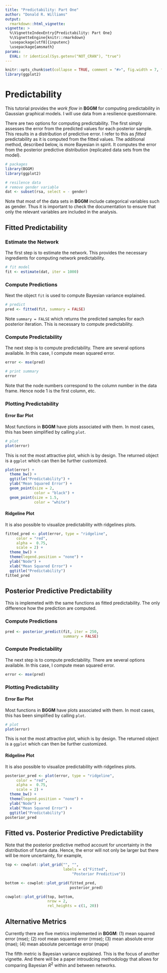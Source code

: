 ---
title: "Predictability: Part One"
author: "Donald R. Williams"
output: 
  rmarkdown::html_vignette:
vignette: >
  %\VignetteIndexEntry{Predictability: Part One}
  %\VignetteEngine{knitr::rmarkdown}
  \usepackage[utf8]{inputenc}
  \usepackage{amsmath}
params:
  EVAL: !r identical(Sys.getenv("NOT_CRAN"), "true")
---

```{r, include = FALSE}
knitr::opts_chunk$set(collapse = TRUE, comment = "#>", fig.width = 7, fig.height = 7, fig.align = "center")
library(ggplot2)
```

# Predictability
This tutorial provides the *work flow* in **BGGM** for computing predictability in Gaussian graphical models. I will use data from a resilience questionnaire.

There are two options for computing predictability. The first simply assesses the error from the predicted values for each posterior sample. This results in a distribution of predictive error. I refer to this as *fitted* predictability as it is computed from the fitted values. The additional method, described below, is more Bayesian in spirit. It computes the error from the posterior predictive distribution (replicated data sets from the model).

```{r, message = FALSE}
# packages
library(BGGM)
library(ggplot2)

# resilence data
# remove gender variable
dat <- subset(rsa, select = - gender)
```

Note that most of the data sets in **BGGM** include categorical variables such as gender. Thus it is important to check the documentation to ensure that only the relevant variables are included in the analysis.

## Fitted Predictability
### Estimate the Network
The first step is to estimate the network. This provides the necessary ingredients 
for computing network predictability.

```{r}
# fit model
fit <- estimate(dat, iter = 1000)
```

### Compute Predictions
Next the object `fit` is used to compute Bayesian variance explained.
```{r}
# predict
pred <- fitted(fit, summary = FALSE)
```

Note `summary = FALSE` which returns the predicted samples for each posterior iteration. This is necessary to compute predictability.

### Compute Predictability
The next step is to compute predictability. There are several options available. In this case, I compute mean squared error.
```{r}
error <- mse(pred)

# print summary
error
```

Note that the node numbers correspond to the column number in the data frame. Hence node 1 is the first column, etc.

### Plotting Predictability
#### Error Bar Plot
Most functions in **BGGM** have plots associated with them. In most cases, this 
has been simplified by calling `plot`.

```{r}
# plot 
plot(error)
```

This is not the most attractive plot, which is by design. The returned object is a `ggplot` which can then be further customized. 

```{r}
plot(error) +
  theme_bw() +
  ggtitle("Predictability") +
  ylab("Mean Squared Error") +
  geom_point(size = 2, 
             color = "black") +
  geom_point(size = 1.5, 
             color = "white")
```

#### Ridgeline Plot
It is also possible to visualize predictability with ridgelines plots.
```{r, message=F}
fitted_pred <- plot(error, type = "ridgeline", 
     color = "red", 
     alpha =  0.75, 
     scale = 2) +
  theme_bw() +
  theme(legend.position = "none") +
  ylab("Node") +
  xlab("Mean Squared Error") +
  ggtitle("Predictability")
fitted_pred
```



## Posterior Predictive Predictability
This is implemeted with the same functions as fitted predictability. The only difference how the prediction are computed. 

### Compute Predictions
```{r}
pred <- posterior_predict(fit, iter = 250,
                          summary = FALSE)
```




### Compute Predictability
The next step is to compute predictability. There are several options available. In this case, I compute mean squared error.
```{r}
error <- mse(pred)
```


### Plotting Predictability
#### Error Bar Plot
Most functions in **BGGM** have plots associated with them. In most cases, this 
has been simplified by calling `plot`.

```{r}
# plot 
plot(error)
```

This is not the most attractive plot, which is by design. The returned object is a `ggplot` which can then be further customized. 


#### Ridgeline Plot
It is also possible to visualize predictability with ridgelines plots.
```{r, message=F}
posterior_pred <- plot(error, type = "ridgeline", 
     color = "red", 
     alpha =  0.75, 
     scale = 2) +
  theme_bw() +
  theme(legend.position = "none") +
  ylab("Node") +
  xlab("Mean Squared Error") +
  ggtitle("Predictability")
posterior_pred
```

## Fitted vs. Posterior Predictive Predictability
Note that the posterior predictive method account for uncertainty in the distribution of future data. Hence, the error will not only be larger but there will be more
uncertainty, for example, 

```{r, warning=F, message=F}
top <- cowplot::plot_grid("", "", 
                          labels = c("Fitted", 
                              "Posterior Predictive"))

bottom <- cowplot::plot_grid(fitted_pred, 
                             posterior_pred)

cowplot::plot_grid(top, bottom, 
                   nrow = 2, 
                   rel_heights = c(1, 20))
```


## Alternative Metrics
Currently there are five metrics implemented in **BGGM**: (1) mean squared error (mse); (2) root mean squared error (rmse); (3) mean absolute error (mae); (4) mean absolute percentage error (mape)

The fifth metric is Bayesian variance explained. This is the focus of another vignette. And there will be a paper introudcing methodology that allows for comparing Bayesian $R^2$ within and between networks.
